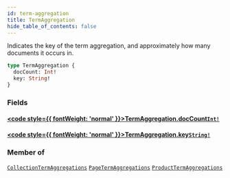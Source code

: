 ```yaml
---
id: term-aggregation
title: TermAggregation
hide_table_of_contents: false
---
```








Indicates the key of the term aggregation, and approximately how many documents it occurs in. 

```graphql
type TermAggregation {
  docCount: Int!
  key: String!
}
```


### Fields

#### [<code style={{ fontWeight: 'normal' }}>TermAggregation.<b>docCount</b></code>](#)<Bullet />[`Int!`](/demand/api/graphql-storefront/reference/scalars/int) <Badge class="secondary" text="non-null"/> <Badge class="secondary" text="scalar"/>
> 
> 

#### [<code style={{ fontWeight: 'normal' }}>TermAggregation.<b>key</b></code>](#)<Bullet />[`String!`](/demand/api/graphql-storefront/reference/scalars/string) <Badge class="secondary" text="non-null"/> <Badge class="secondary" text="scalar"/>
> 
> 



### Member of

[`CollectionTermAggregations`](/demand/api/graphql-storefront/reference/objects/collection-term-aggregations)  <Badge class="secondary" text="object"/><Bullet />[`PageTermAggregations`](/demand/api/graphql-storefront/reference/objects/page-term-aggregations)  <Badge class="secondary" text="object"/><Bullet />[`ProductTermAggregations`](/demand/api/graphql-storefront/reference/objects/product-term-aggregations)  <Badge class="secondary" text="object"/>



